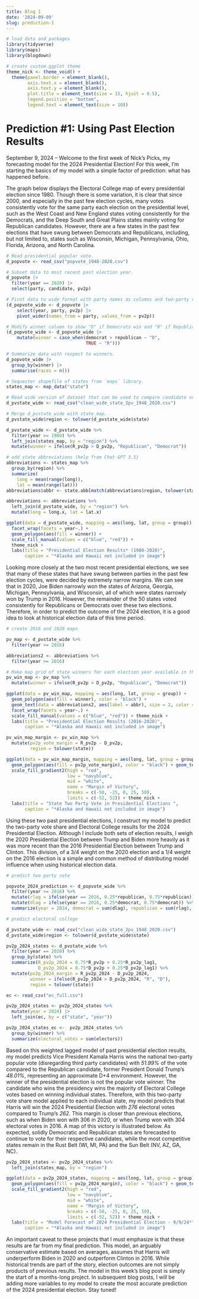 ```yaml
---
title: Blog 1
date: '2024-09-09'
slug: prediction-1
---
```


```r
# load data and packages
library(tidyverse)
library(maps)
library(blogdown)

# create custom ggplot theme
theme_nick <- theme_void() + 
  theme(panel.border = element_blank(),
        axis.text.x = element_blank(),
        axis.text.y = element_blank(),
        plot.title = element_text(size = 15, hjust = 0.5), 
        legend.position = "bottom",
        legend.text = element_text(size = 10))

```

# Prediction #1: Using Past Election Results

September 9, 2024 – Welcome to the first week of Nick’s Picks, my forecasting model for the 2024 Presidential Election! For this week, I’m starting the basics of my model with a simple factor of prediction: what has happened before.

The graph below displays the Electoral College map of every presidential election since 1980. Though there is some variation, it is clear that since 2000, and especially in the past few election cycles, many votes consistently vote for the same party each election on the presidential level, such as the West Coast and New England states voting consistently for the Democrats, and the Deep South and Great Plains states mainly voting for Republican candidates. However, there are a few states in the past few elections that have swung between Democrats and Republicans, including, but not limited to, states such as Wisconsin, Michigan, Pennsylvania, Ohio, Florida, Arizona, and North Carolina.
 
```r

# Read presidential popular vote. 
d_popvote <- read_csv("popvote_1948-2020.csv")

# Subset data to most recent past election year. 
d_popvote |> 
  filter(year == 2020) |> 
  select(party, candidate, pv2p)

# Pivot data to wide format with party names as columns and two-party vote share as values.
(d_popvote_wide <- d_popvote |>
    select(year, party, pv2p) |>
    pivot_wider(names_from = party, values_from = pv2p))

# Modify winner column to show "D" if Democrats win and "R" if Republicans win. 
(d_popvote_wide <- d_popvote_wide |> 
    mutate(winner = case_when(democrat > republican ~ "D",
                              TRUE ~ "R")))

# Summarize data with respect to winners. 
d_popvote_wide |> 
  group_by(winner) |>
  summarise(races = n())

# Sequester shapefile of states from `maps` library.
states_map <- map_data("state")

# Read wide version of dataset that can be used to compare candidate votes with one another. 
d_pvstate_wide <- read_csv("clean_wide_state_2pv_1948_2020.csv")

# Merge d_pvstate_wide with state_map.
d_pvstate_wide$region <- tolower(d_pvstate_wide$state)

d_pvstate_wide <- d_pvstate_wide %>%
  filter(year >= 1980) %>%
  left_join(states_map, by = "region") %>%
  mutate(winner = ifelse(R_pv2p > D_pv2p, "Republican", "Democrat")) 

# add state abbreviations (help from Chat-GPT 3.5)
abbreviations <- states_map %>%
  group_by(region) %>%
  summarize(
    long = mean(range(long)),
    lat = mean(range(lat)))
abbreviations$abbr <- state.abb[match(abbreviations$region, tolower(state.name))]

abbreviations <- abbreviations %>%
  left_join(d_pvstate_wide, by = "region") %>%
  mutate(long = long.x, lat = lat.x)

```
```r
ggplot(data = d_pvstate_wide, mapping = aes(long, lat, group = group)) +
  facet_wrap(facets = year~.) +
  geom_polygon(aes(fill = winner)) + 
  scale_fill_manual(values = c("blue", "red")) +
  theme_nick + 
  labs(title = "Presidential Election Results* (1980-2020)",
       caption = "*Alaska and Hawaii not included in image")
```


Looking more closely at the two most recent presidential elections, we see that many of these states that have swung between parties in the past few election cycles, were decided by extremely narrow margins. We can see that in 2020, Joe Biden narrowly won the states of Arizona, Georgia, Michigan, Pennsylvania, and Wisconsin, all of which were states narrowly won by Trump in 2016. However, the remainder of the 50 states voted consistently for Republicans or Democrats over these two elections. Therefore, in order to predict the outcome of the 2024 election, it is a good idea to look at historical election data of this time period. 

```r
# create 2016 and 2020 maps 

pv_map <- d_pvstate_wide %>%
  filter(year >= 2016)

abbreviations2 <- abbreviations %>%
  filter(year >= 2016)

# Make map grid of state winners for each election year available in the dataset. 
pv_win_map <- pv_map %>% 
  mutate(winner = ifelse(R_pv2p > D_pv2p, "Republican", "Democrat"))

```

```r
ggplot(data = pv_win_map, mapping = aes(long, lat, group = group)) + 
  geom_polygon(aes(fill = winner), color = "black") + 
  geom_text(data = abbreviations2, aes(label = abbr), size = 2, color = "black") +
  facet_wrap(facets = year~.) + 
  scale_fill_manual(values = c("blue", "red")) + theme_nick +
  labs(title = "Presidential Election Results (2016-2020)",
       caption = "*Alaska and Hawaii not included in image")
```

```r
pv_win_map_margin <- pv_win_map %>%
  mutate(pv2p_vote_margin = R_pv2p - D_pv2p, 
         region = tolower(state))
```

```r
ggplot(data = pv_win_map_margin, mapping = aes(long, lat, group = group)) + 
  geom_polygon(aes(fill = pv2p_vote_margin), color = "black") + geom_text(data = abbreviations2, aes(label = abbr), size = 2, color = "black") + facet_wrap(facets = year~.) +
  scale_fill_gradient2(high = "red", 
                       low = "navyblue", 
                       mid = "white", 
                       name = "Margin of Victory", 
                       breaks = c(-50, -25, 0, 25, 50), 
                       limits = c(-52, 52)) + theme_nick +
  labs(title = "State Two Party Vote in Presidential Elections ", 
       caption = "*Alaska and Hawaii not included in image")
```


Using these two past presidential elections, I construct my model to predict the two-party vote share and Electoral College results for the 2024 Presidential Election. Although I include both sets of election results, I weigh the 2020 Presidential Election between Trump and Biden more heavily as it was more recent than the 2016 Presidential Election between Trump and Clinton. This division, of a 3/4 weight on the 2020 election and a 1/4 weight on the 2016 election is a simple and common method of distributing model influence when using historical election data. 

```r
# predict two party vote 

popvote_2024_prediction <- d_popvote_wide %>%
  filter(year >= 2016) %>%
  mutate(rlag = ifelse(year == 2016, 0.25*republican, 0.75*republican)) %>%
  mutate(dlag = ifelse(year == 2016, 0.25*democrat, 0.75*democrat)) %>%
  summarize(year = 2024, democrat = sum(dlag), republican = sum(rlag), winner = "D")
```

```r
# predict electoral college

d_pvstate_wide <- read_csv("clean_wide_state_2pv_1948_2020.csv")
d_pvstate_wide$region <- tolower(d_pvstate_wide$state)

pv2p_2024_states <- d_pvstate_wide %>%
  filter(year == 2020) %>%
  group_by(state) %>%
  summarize(R_pv2p_2024 = 0.75*R_pv2p + 0.25*R_pv2p_lag1, 
            D_pv2p_2024 = 0.75*D_pv2p + 0.25*D_pv2p_lag1) %>%
  mutate(pv2p_2024_margin = R_pv2p_2024 - D_pv2p_2024, 
         winner = ifelse(R_pv2p_2024 > D_pv2p_2024, "R", "D"), 
         region = tolower(state))

ec <- read_csv("ec_full.csv")

pv2p_2024_states <- pv2p_2024_states %>% 
  mutate(year = 2024) |> 
  left_join(ec, by = c("state", "year"))

pv2p_2024_states_ec <-  pv2p_2024_states %>%
  group_by(winner) %>%
  summarize(electoral_votes = sum(electors))
```

Based on this weighted lagged model of past presidential election results, my model predicts Vice President Kamala Harris wins the national two-party popular vote (disregarding third party candidates) with *51.99%* of the vote compared to the Republican candidate, former President Donald Trump's *48.01%*, representing an approximate D+4 environment. However, the winner of the presidential election is not the popular vote winner. The candidate who wins the presidency wins the majority of Electoral College votes based on winning individual states. Therefore, with this two-party vote share model applied to each individual state, my model predicts that Harris will win the 2024 Presidential Election with *276* electoral votes compared to Trump’s *262*. This margin is closer than previous elections, such as when Biden won with 306 in 2020, or when Trump won with 304 electoral votes in 2016. A map of this victory is illustrated below. As expected, solidly Democratic and Republican states are forecasted to continue to vote for their respective candidates, while the most competitive states remain in the Rust Belt (WI, MI, PA) and the Sun Belt (NV, AZ, GA, NC).  

```r

pv2p_2024_states <- pv2p_2024_states %>%
  left_join(states_map, by = "region")

```

```r
ggplot(data = pv2p_2024_states, mapping = aes(long, lat, group = group)) + 
  geom_polygon(aes(fill = pv2p_2024_margin), color = "black") + geom_text(data = abbreviations2, aes(label = abbr), size = 2, color = "black") +
  scale_fill_gradient2(high = "red", 
                       low = "navyblue", 
                       mid = "white", 
                       name = "Margin of Victory", 
                       breaks = c(-50, -25, 0, 25, 50), 
                       limits = c(-52, 52)) + theme_nick +
  labs(title = "Model Forecast of 2024 Presidential Election - 9/9/24*", 
       caption = "*Alaska and Hawaii not included in image")
```

An important caveat to these projects that I must emphasize is that these results are far from my final prediction. This model, an arguably conservative estimate based on averages, assumes that Harris will underperform Biden in 2020 and outperform Clinton in 2016. While historical trends are part of the story, election outcomes are not simply products of previous results. The model in this week’s blog post is simply the start of a months-long project. In subsequent blog posts, I will be adding more variables to my model to create the most accurate prediction of the 2024 presidential election. Stay tuned!
